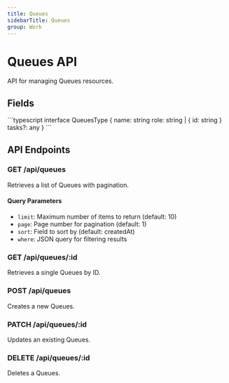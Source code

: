 ```yaml
---
title: Queues
sidebarTitle: Queues
group: Work
---
```



# Queues API

API for managing Queues resources.

## Fields

<TSDoc>
```typescript
interface QueuesType {
  name: string
  role: string | { id: string }
  tasks?: any
}
```
</TSDoc>


## API Endpoints

### GET /api/queues
Retrieves a list of Queues with pagination.

#### Query Parameters
- `limit`: Maximum number of items to return (default: 10)
- `page`: Page number for pagination (default: 1)
- `sort`: Field to sort by (default: createdAt)
- `where`: JSON query for filtering results

### GET /api/queues/:id
Retrieves a single Queues by ID.

### POST /api/queues
Creates a new Queues.

### PATCH /api/queues/:id
Updates an existing Queues.

### DELETE /api/queues/:id
Deletes a Queues.

